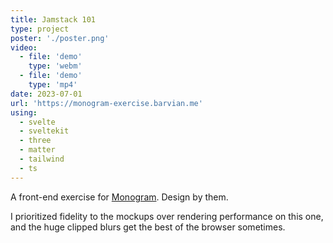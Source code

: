 ```yaml
---
title: Jamstack 101
type: project
poster: './poster.png'
video:
  - file: 'demo'
    type: 'webm'
  - file: 'demo'
    type: 'mp4'
date: 2023-07-01
url: 'https://monogram-exercise.barvian.me'
using:
  - svelte
  - sveltekit
  - three
  - matter
  - tailwind
  - ts
---
```


A front-end exercise for [Monogram](https://monogram.io/). Design by them.

I prioritized fidelity to the mockups over rendering performance on this one, and the huge clipped blurs
get the best of the browser sometimes.
